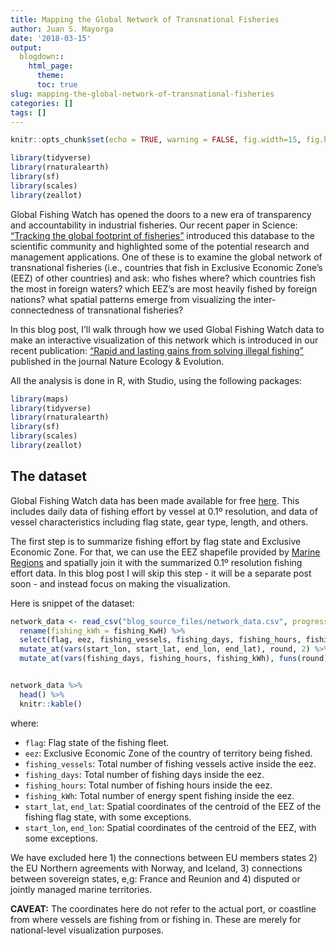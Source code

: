 ```yaml
---
title: Mapping the Global Network of Transnational Fisheries
author: Juan S. Mayorga
date: '2018-03-15'
output:
  blogdown::
    html_page:
      theme: 
      toc: true
slug: mapping-the-global-network-of-transnational-fisheries
categories: []
tags: []
---
```


```r
knitr::opts_chunk$set(echo = TRUE, warning = FALSE, fig.width=15, fig.height=10, fig.align = 'center', fig.retina = 2)

library(tidyverse)
library(rnaturalearth)
library(sf)
library(scales)
library(zeallot)
```

Global Fishing Watch has opened the doors to a new era of transparency and accountability in industrial fisheries. Our recent paper in Science: [“Tracking the global footprint of fisheries”](http://science.sciencemag.org/content/359/6378/904) introduced this database to the scientific community and highlighted some of the potential research and management applications. One of these is to examine the global network of transnational fisheries (i.e., countries that fish in Exclusive Economic Zone’s (EEZ) of other countries) and ask: who fishes where? which countries fish the most in foreign waters? which EEZ’s are most heavily fished by foreign nations? what spatial patterns emerge from visualizing the inter-connectedness of transnational fisheries?

In this blog post, I’ll walk through how we used Global Fishing Watch data to make an interactive visualization of this network which is introduced in our recent publication: [“Rapid and lasting gains from solving illegal fishing”](http://dx.doi.org/10.1038/s41559-018-0499-1) published in the journal Nature Ecology & Evolution. 

All the analysis is done in R, with Studio, using the following packages:

```r
library(maps)
library(tidyverse)
library(rnaturalearth)
library(sf)
library(scales)
library(zeallot)
```

## The dataset

Global Fishing Watch data has been made available for free [here](https://globalfishingwatch.force.com/gfw/s/data_download). This includes daily data of fishing effort by vessel at 0.1º resolution, and data of vessel characteristics including flag state, gear type, length, and others.

The first step is to summarize fishing effort by flag state and Exclusive Economic Zone. For that, we can use the EEZ shapefile provided by [Marine Regions](http://marineregions.org/) and spatially join it with the summarized 0.1º resolution fishing effort data. In this blog post I will skip this step - it will be a separate post soon - and instead focus on making the visualization. 

Here is snippet of the dataset:

```r
network_data <- read_csv("blog_source_files/network_data.csv", progress = FALSE) %>% 
  rename(fishing_kWh = fishing_KwH) %>% 
  select(flag, eez, fishing_vessels, fishing_days, fishing_hours, fishing_kWh, start_lon, everything()) %>% 
  mutate_at(vars(start_lon, start_lat, end_lon, end_lat), round, 2) %>% 
  mutate_at(vars(fishing_days, fishing_hours, fishing_kWh), funs(round)) 


network_data %>% 
  head() %>% 
  knitr::kable()
```

where:

  - `flag`: Flag state of the fishing fleet.
  - `eez`: Exclusive Economic Zone of the country of territory being fished.
  - `fishing_vessels`: Total number of fishing vessels active inside the eez.
  - `fishing_days`: Total number of fishing days inside the eez.
  - `fishing_hours`: Total number of fishing hours inside the eez.
  - `fishing_kWh`: Total number of energy spent fishing inside the eez.
  - `start_lat`, `end_lat`: Spatial coordinates of the centroid of the EEZ of the fishing flag state, with some exceptions.
  - `start_lon`, `end_lon`: Spatial coordinates of the centroid of the EEZ, with some exceptions.

We have excluded here 1) the connections between EU members states 2) the EU Northern agreements with Norway, and Iceland, 3) connections between sovereign states, e,g: France and Reunion and 4) disputed or jointly managed marine territories.

**CAVEAT:** The coordinates here do not refer to the actual port, or coastline from where vessels are fishing from or fishing in. These are merely for national-level visualization purposes.